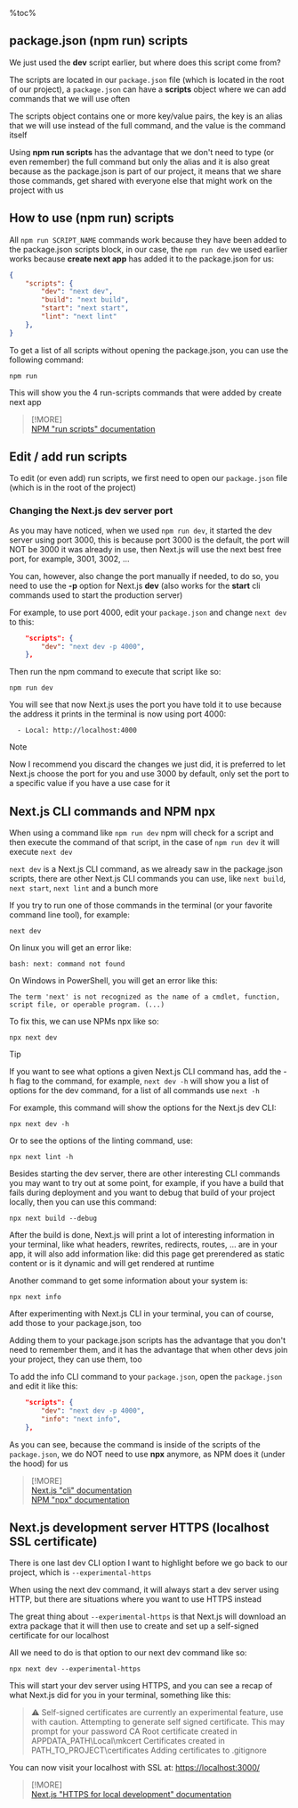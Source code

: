 %toc%

<article>

# package.json (npm run) scripts

We just used the **dev** script earlier, but where does this script come from?

The scripts are located in our `package.json` file (which is located in the root of our project), a `package.json` can have a **scripts** object where we can add commands that we will use often

The scripts object contains one or more key/value pairs, the key is an alias that we will use instead of the full command, and the value is the command itself

Using **npm run scripts** has the advantage that we don't need to type (or even remember) the full command but only the alias and it is also great because as the package.json is part of our project, it means that we share those commands, get shared with everyone else that might work on the project with us

## How to use (npm run) scripts

All `npm run SCRIPT_NAME` commands work because they have been added to the package.json scripts block, in our case, the `npm run dev` we used earlier works because **create next app** has added it to the package.json for us:

```json title="package.json"
{
    "scripts": {
        "dev": "next dev",
        "build": "next build",
        "start": "next start",
        "lint": "next lint"
    },
}
```

To get a list of all scripts without opening the package.json, you can use the following command:

```shell
npm run
```

This will show you the 4 run-scripts commands that were added by create next app

> [!MORE]  
> [NPM "run scripts" documentation](https://docs.npmjs.com/cli/v10/commands/npm-run-script)  

## Edit / add run scripts

To edit (or even add) run scripts, we first need to open our `package.json` file (which is in the root of the project)

### Changing the Next.js dev server port

As you may have noticed, when we used `npm run dev`, it started the dev server using port 3000, this is because port 3000 is the default, the port will NOT be 3000 it was already in use, then Next.js will use the next best free port, for example, 3001, 3002, ...

You can, however, also change the port manually if needed, to do so, you need to use the **-p** option for Next.js **dev** (also works for the **start** cli commands used to start the production server)

For example, to use port 4000, edit your `package.json` and change `next dev` to this:

```json title="package.json"
    "scripts": {
        "dev": "next dev -p 4000",
    },
```

Then run the npm command to execute that script like so:

```shell
npm run dev
```

You will see that now Next.js uses the port you have told it to use because the address it prints in the terminal is now using port 4000:

```shell
  - Local: http://localhost:4000
```

> [!NOTE]  
> Now I recommend you discard the changes we just did, it is preferred to let Next.js choose the port for you and use 3000 by default, only set the port to a specific value if you have a use case for it

## Next.js CLI commands and NPM npx

When using a command like `npm run dev` npm will check for a script and then execute the command of that script, in the case of `npm run dev` it will execute `next dev`

`next dev` is a Next.js CLI command, as we already saw in the package.json scripts, there are other Next.js CLI commands you can use, like `next build`, `next start`, `next lint` and a bunch more

If you try to run one of those commands in the terminal (or your favorite command line tool), for example:

```shell
next dev
```

On linux you will get an error like:

```shell
bash: next: command not found
```

On Windows in PowerShell, you will get an error like this:

```shell
The term 'next' is not recognized as the name of a cmdlet, function, script file, or operable program. (...)
```

To fix this, we can use NPMs npx like so:

```shell
npx next dev
```

> [!TIP]  
> If you want to see what options a given Next.js CLI command has, add the -h flag to the command, for example, `next dev -h` will show you a list of options for the dev command, for a list of all commands use `next -h`

For example, this command will show the options for the Next.js dev CLI:

```shell
npx next dev -h
```

Or to see the options of the linting command, use:

```shell
npx next lint -h
```

Besides starting the dev server, there are other interesting CLI commands you may want to try out at some point, for example, if you have a build that fails during deployment and you want to debug that build of your project locally, then you can use this command:

```shell
npx next build --debug
```

After the build is done, Next.js will print a lot of interesting information in your terminal, like what headers, rewrites, redirects, routes, … are in your app, it will also add information like: did this page get prerendered as static content or is it dynamic and will get rendered at runtime

Another command to get some information about your system is:

```shell
npx next info
```

After experimenting with Next.js CLI in your terminal, you can of course, add those to your package.json, too

Adding them to your package.json scripts has the advantage that you don't need to remember them, and it has the advantage that when other devs join your project, they can use them, too

To add the info CLI command to your `package.json`, open the `package.json` and edit it like this:

```json title="package.json" {3}#special
    "scripts": {
        "dev": "next dev -p 4000",
        "info": "next info",
    },
```

As you can see, because the command is inside of the scripts of the `package.json`, we do NOT need to use **npx** anymore, as NPM does it (under the hood) for us

> [!MORE]  
> [Next.js "cli" documentation](https://nextjs.org/docs/app/api-reference/next-cli)  
> [NPM "npx" documentation](https://docs.npmjs.com/cli/v10/commands/npx)  

## Next.js development server HTTPS (localhost SSL certificate)

There is one last dev CLI option I want to highlight before we go back to our project, which is `--experimental-https`

When using the next dev command, it will always start a dev server using HTTP, but there are situations where you want to use HTTPS instead

The great thing about `--experimental-https` is that Next.js will download an extra package that it will then use to create and set up a self-signed certificate for our localhost

All we need to do is that option to our next dev command like so:

```shell
npx next dev --experimental-https
```

This will start your dev server using HTTPS, and you can see a recap of what Next.js did for you in your terminal, something like this:

> ⚠ Self-signed certificates are currently an experimental feature, use with caution.
> Attempting to generate self signed certificate. This may prompt for your password
> CA Root certificate created in APPDATA_PATH\Local\mkcert
> Certificates created in PATH_TO_PROJECT\certificates
> Adding certificates to .gitignore

You can now visit your localhost with SSL at: [https://localhost:3000/](https://localhost:3000/)

> [!MORE]  
> [Next.js "HTTPS for local development" documentation](https://nextjs.org/docs/app/api-reference/next-cli#https-for-local-development)  

</article>
